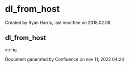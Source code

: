 
# dl_from_host 

 Created by  Ryan Harris, last modified on 2018.02.08

## dl_from_host

string

Document generated by Confluence on nov 11, 2022 04:24
